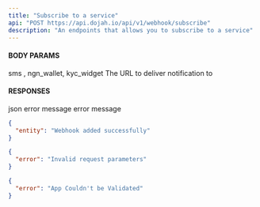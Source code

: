 ```yaml
---
title: "Subscribe to a service"
api: "POST https://api.dojah.io/api/v1/webhook/subscribe"
description: "An endpoints that allows you to subscribe to a service"
---
```





#### BODY PARAMS
 
<ParamField body="service" type="string" required>
 sms , ngn_wallet, kyc_widget
</ParamField>

<ParamField body="webhook" type="string" required>
  The URL to deliver notification to
</ParamField>



#### RESPONSES

<ResponseField name="200" type="json">
 json
</ResponseField>

<ResponseField name="400" type="Object">
  <Expandable title="properties">
    <ResponseField name="error" type="string">
      error message
    </ResponseField>

  </Expandable>
</ResponseField>

<ResponseField name="401" type="Object">
  <Expandable title="properties">
    <ResponseField name="error" type="string">
      error message
    </ResponseField>

  </Expandable>
</ResponseField>


<ResponseExample>

```json 200
{
  "entity": "Webhook added successfully"
}
```

```json 400
{
  "error": "Invalid request parameters"
}
```

```json 401
{
  "error": "App Couldn't be Validated"
}
```


</ResponseExample>